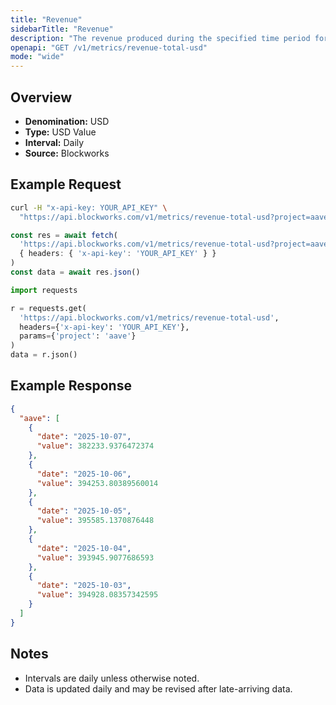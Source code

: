 ```yaml
---
title: "Revenue"
sidebarTitle: "Revenue"
description: "The revenue produced during the specified time period for given project."
openapi: "GET /v1/metrics/revenue-total-usd"
mode: "wide"
---
```


## Overview

- **Denomination:** USD
- **Type:** USD Value
- **Interval:** Daily
- **Source:** Blockworks

## Example Request

<CodeGroup>

```bash cURL
curl -H "x-api-key: YOUR_API_KEY" \
  "https://api.blockworks.com/v1/metrics/revenue-total-usd?project=aave"
```

```typescript TypeScript
const res = await fetch(
  'https://api.blockworks.com/v1/metrics/revenue-total-usd?project=aave',
  { headers: { 'x-api-key': 'YOUR_API_KEY' } }
)
const data = await res.json()
```

```python Python
import requests

r = requests.get(
  'https://api.blockworks.com/v1/metrics/revenue-total-usd',
  headers={'x-api-key': 'YOUR_API_KEY'},
  params={'project': 'aave'}
)
data = r.json()
```

</CodeGroup>

## Example Response

```json
{
  "aave": [
    {
      "date": "2025-10-07",
      "value": 382233.9376472374
    },
    {
      "date": "2025-10-06",
      "value": 394253.80389560014
    },
    {
      "date": "2025-10-05",
      "value": 395585.1370876448
    },
    {
      "date": "2025-10-04",
      "value": 393945.9077686593
    },
    {
      "date": "2025-10-03",
      "value": 394928.08357342595
    }
  ]
}
```

## Notes
- Intervals are daily unless otherwise noted.
- Data is updated daily and may be revised after late-arriving data.